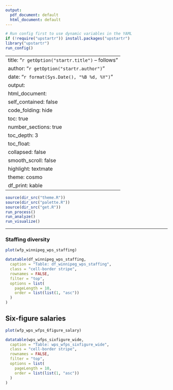 ```yaml
---
output:
  pdf_document: default
  html_document: default
---
```

```r
# Run config first to use dynamic variables in the YAML
if (!require("upstartr")) install.packages("upstartr")
library("upstartr")
run_config()
```

---
title: "`r getOption("startr.title")` -- follows"
author: "`r getOption("startr.author")`"
date: "`r format(Sys.Date(), "%B %d, %Y")`"
output:
  html_document:
    self_contained: false
    code_folding: hide
    toc: true
    number_sections: true
    toc_depth: 3
    toc_float:
      collapsed: false
      smooth_scroll: false
    highlight: textmate
    theme: cosmo
    df_print: kable
---

```r

source(dir_src("theme.R"))
source(dir_src("palette.R"))
source(dir_src("get.R"))
run_process()
run_analyze()
run_visualize()
```


------------------------------------------------------------------------


### Staffing diversity

```r
plot(wfp_winnipeg_wps_staffing)
```

```r

datatable(df_winnipeg_wps_staffing,
  caption = "Table: df_winnipeg_wps_staffing",
  class = "cell-border stripe",
  rownames = FALSE,
  filter = "top",
  options = list(
    pageLength = 10,
    order = list(list(1, "asc"))
  )
)

```


## Six-figure salaries
```r
plot(wfp_wps_wfps_6figure_salary)
```

```r

datatable(wps_wfps_sixfigure_wide,
  caption = "Table: wps_wfps_sixfigure_wide",
  class = "cell-border stripe",
  rownames = FALSE,
  filter = "top",
  options = list(
    pageLength = 10,
    order = list(list(1, "asc"))
  )
)

```
